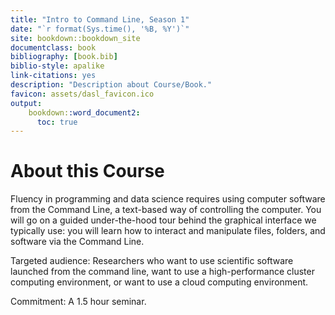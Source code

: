 ```yaml
---
title: "Intro to Command Line, Season 1"
date: "`r format(Sys.time(), '%B, %Y')`"
site: bookdown::bookdown_site
documentclass: book
bibliography: [book.bib]
biblio-style: apalike
link-citations: yes
description: "Description about Course/Book."
favicon: assets/dasl_favicon.ico
output:
    bookdown::word_document2:
      toc: true
---
```


# About this Course

Fluency in programming and data science requires using computer software from the Command Line, a text-based way of controlling the computer. You will go on a guided under-the-hood tour behind the graphical interface we typically use: you will learn how to interact and manipulate files, folders, and software via the Command Line.

Targeted audience: Researchers who want to use scientific software launched from the command line, want to use a high-performance cluster computing environment, or want to use a cloud computing environment.

Commitment: A 1.5 hour seminar.



